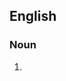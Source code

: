 {{also|shower heads}}

==English==

===Noun===
{{head|en|noun plural form}}

# {{plural of|showerhead|lang=en}}